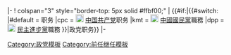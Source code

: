 <includeonly>|-
! colspan="3" style="border-top: 5px solid #ffbf00;" | {{#if:{{{1|}}}|{{#switch:{{{1}}}
|#default = {{{1}}}职务
|cpc = [[File:Danghui.svg|18px|中国共产党党徽]] [[中国共产党]]职务
|kmt = [[File:Emblem_of_the_Kuomintang.svg|18px|中國國民黨黨徽]] [[中國國民黨]]職務
|dpp = [[File:Green Taiwan White Cross.png|18px|民主進步黨黨徽]] [[民主進步黨]]職務
}}|政党职务}}
|-
</includeonly><noinclude>
{{Documentation}}
[[Category:政党模板]]
[[Category:前任继任模板]]
</noinclude>